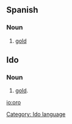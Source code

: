 ==Spanish==
===Noun===
#[[gold]]

==Ido==
===Noun===
# [[gold]].

[[Category: Ido language]]

[[io:oro]]